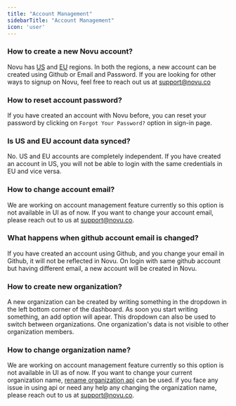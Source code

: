 ```yaml
---
title: "Account Management"
sidebarTitle: "Account Management"
icon: 'user'
---
```



### How to create a new Novu account?

Novu has [US](https://web.novu.co/auth/signup) and [EU](https://eu.web.novu.co/auth/signup) regions. In both the regions, a new account can be created using Github or Email and Password. If you are looking for other ways to signup on Novu, feel free to reach out us at support@novu.co

### How to reset account password?

If you have created an account with Novu before, you can reset your password by clicking on `Forgot Your Password?` option in sign-in page.

### Is US and EU account data synced?

No. US and EU accounts are completely independent. If you have created an account in US, you will not be able to login with the same credentials in EU and vice versa.

### How to change account email?

We are working on account management feature currently so this option is not available in UI as of now. If you want to change your account email, please reach out to us at support@novu.co.

### What happens when github account email is changed?

If you have created an account using Github, and you change your email in Github, it will not be reflected in Novu. On login with same github account but having different email, a new account will be created in Novu.

### How to create new organization?

A new organization can be created by writing something in the dropdown in the left bottom corner of the dashboard. As soon you start writing something, an add option will apear. This dropdown can also be used to switch between organizations. One organization's data is not visible to other organization members.

### How to change organization name?
We are working on account management feature currently so this option is not available in UI as of now. If you want to change your current organization name, [rename organization api](/api-reference/organizations/rename-organization) can be used. if you face any issue in using api or need any help any changing the organization name, please reach out to us at support@novu.co.